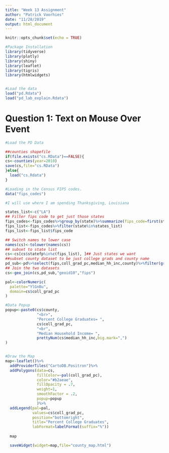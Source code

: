 ```yaml
---
title: "Week 13 Assignment"
author: "Patrick Voorhies"
date: "11/28/2019"
output: html_document
---
```


```r
knitr::opts_chunk$set(echo = TRUE)

#Package Installation
library(tidyverse)
library(plotly)
library(shiny)
library(leaflet)
library(tigris)
library(htmlwidgets)


#Load the data
load("pd.Rdata")
load("pd_lab_explain.Rdata")
```

# Question 1: Text on Mouse Over Event

```r
#Load the PD Data

##counties shapefile
if(file.exists("cs.RData")==FALSE){
cs<-counties(year=2010)
save(cs,file="cs.RData")
}else{
  load("cs.Rdata")
}

#Loading in the Census FIPS codes.
data("fips_codes")

#I will use where I am spending Thanksgiving, Louisiana

states_list<-c("LA")
## Filter fips code to get just those states
fips_codes<-fips_codes%>%group_by(state)%>%summarize(fips_code=first(state_code))
fips_list<-fips_codes%>%filter(state%in%states_list)
fips_list<-fips_list$fips_code

## Switch names to lower case
names(cs)<-tolower(names(cs))
## subset to state list
cs<-cs[cs$statefp%in%c(fips_list), ]## Just states we want
##subset county dataset to be just college grads and county name
pd_sub<-pd%>%select(fips,coll_grad_pc,median_hh_inc,county)%>%filter(grepl(states_list,county))
## Join the two datasets
cs<-geo_join(cs,pd_sub,"geoid10","fips")

pal<-colorNumeric(
  palette="YlGnBu",
  domain=cs$coll_grad_pc
)

#Data Popup
popup<-paste0(cs$county,
              "<br>",
              "Percent College Graduates= ",
              cs$coll_grad_pc,
              "<br",
              "Median Household Income= ",
              prettyNum(cs$median_hh_inc,big.mark=",")
)


#Draw the Map
map<-leaflet()%>%
  addProviderTiles("CartoDB.Positron")%>%
  addPolygons(data=cs,
              fillColor=~pal(coll_grad_pc),
              color="#b2aeae",
              fillOpacity = .7,
              weight=1,
              smoothFactor = .2,
              popup=popup
              )%>%
  addLegend(pal=pal,
            values=cs$coll_grad_pc,
            position="bottomright",
            title="Percent College Graduates",
            labFormat=labelFormat(suffix="%"))
                
  map

  saveWidget(widget=map,file="county_map.html")

```


